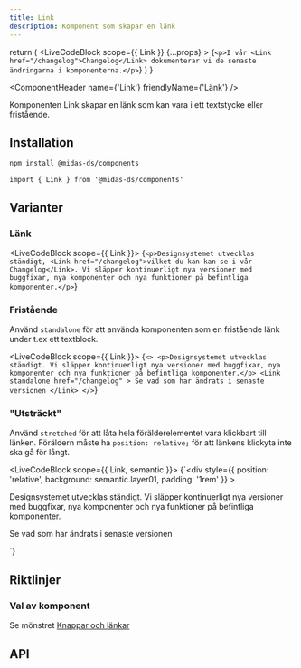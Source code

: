 ```yaml
---
title: Link
description: Komponent som skapar en länk
---
```



  return (
    <LiveCodeBlock
      scope={{ Link }}
      {...props}
    >
      {`<p>I vår <Link href="/changelog">Changelog</Link> dokumenterar vi de senaste ändringarna i komponenterna.</p>`}
    </LiveCodeBlock>
  )
}

<ComponentHeader
  name={'Link'}
  friendlyName={'Länk'}
/>

Komponenten Link skapar en länk som kan vara i ett textstycke eller fristående.

<Example hideCode />

## Installation

```bash npm2yarn
npm install @midas-ds/components
```

```tsx
import { Link } from '@midas-ds/components'
```

<Example hideExample />

## Varianter

### Länk

<LiveCodeBlock scope={{ Link }}>
  {`<p>Designsystemet utvecklas ständigt, <Link href="/changelog">vilket du kan kan se i vår Changelog</Link>. Vi släpper kontinuerligt nya versioner med buggfixar, nya komponenter och nya funktioner på befintliga komponenter.</p>`}
</LiveCodeBlock>

### Fristående

Använd `standalone` för att använda komponenten som en fristående länk under t.ex ett textblock.

<LiveCodeBlock scope={{ Link }}>
  {`<>
    <p>Designsystemet utvecklas ständigt. Vi släpper kontinuerligt nya versioner med buggfixar, nya komponenter och nya funktioner på befintliga komponenter.</p>
    <Link
        standalone
        href="/changelog"
    >
        Se vad som har ändrats i senaste versionen
    </Link>
</>`}
</LiveCodeBlock>

### "Utsträckt"

Använd `stretched` för att låta hela förälderelementet vara klickbart till länken. Föräldern måste ha `position: relative;` för att länkens klickyta inte ska gå för långt.

<LiveCodeBlock scope={{ Link, semantic }}>
  {`<div
      style={{
        position: 'relative',
        background: semantic.layer01,
        padding: '1rem'
      }}
    >
     <p>Designsystemet utvecklas ständigt. Vi släpper kontinuerligt nya versioner med buggfixar, nya komponenter och nya funktioner på befintliga komponenter.</p>
    <Link
        standalone
        stretched
        href="/changelog"
    >
        Se vad som har ändrats i senaste versionen
    </Link>
</div>`}
</LiveCodeBlock>

## Riktlinjer

### Val av komponent

Se mönstret [Knappar och länkar](/design-patterns/buttons-and-links)

## API

<PropTable name='Link' />
